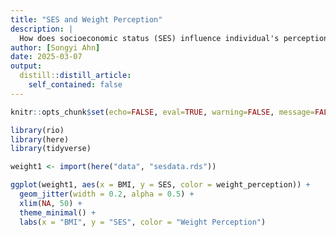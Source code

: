 ```yaml
---
title: "SES and Weight Perception"
description: |
  How does socioeconomic status (SES) influence individual's perceptions of their own weight?
author: [Songyi Ahn]
date: 2025-03-07
output:
  distill::distill_article:
    self_contained: false
---
```


```r
knitr::opts_chunk$set(echo=FALSE, eval=TRUE, warning=FALSE, message=FALSE)
```

```r
library(rio)
library(here)
library(tidyverse)
```

```r
weight1 <- import(here("data", "sesdata.rds"))
```

```r
ggplot(weight1, aes(x = BMI, y = SES, color = weight_perception)) +
  geom_jitter(width = 0.2, alpha = 0.5) +
  xlim(NA, 50) +
  theme_minimal() +
  labs(x = "BMI", y = "SES", color = "Weight Perception")
```

